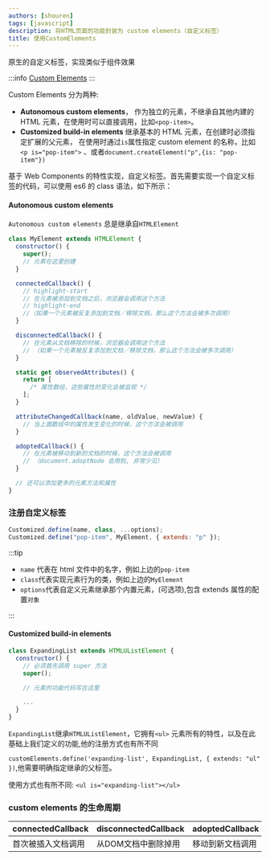 ```yaml
---
authors: [shouren]
tags: [javascript]
description: 将HTML页面的功能封装为 custom elements（自定义标签）
title: 使用CustomElements
---
```


原生的自定义标签，实现类似于组件效果

:::info
[Custom Elements](https://developer.mozilla.org/zh-CN/docs/Web/Web_Components/Using_custom_elements)
:::

<!--truncate-->

Custom Elements 分为两种:

- **<highlight color="rgb(234,248,252)" textColor='#000'>Autonomous custom elements</highlight>**， 作为独立的元素，不继承自其他内建的 HTML 元素，在使用时可以直接调用，比如`<pop-item>`。
- **<highlight color="rgb(234,248,252)" textColor='#000'>Customized build-in elements</highlight>** 继承基本的 HTML 元素，在创建时必须指定扩展的父元素，
  在使用时通过`is`属性指定 custom element 的名称，比如 `<p is="pop-item">` 、或者`document.createElement("p",{is: "pop-item"})`

基于 Web Components 的特性实现，自定义标签。首先需要实现一个自定义标签的代码，可以使用 es6 的 class 语法，如下所示：


#### Autonomous custom elements

`Autonomous custom elements` 总是继承自`HTMLElement`

```javascript title="实例代码"
class MyElement extends HTMLElement {
  constructor() {
    super();
    // 元素在这里创建
  }

  connectedCallback() {
    // highlight-start
    // 在元素被添加到文档之后，浏览器会调用这个方法
    // highlight-end
    //（如果一个元素被反复添加到文档／移除文档，那么这个方法会被多次调用）
  }

  disconnectedCallback() {
    // 在元素从文档移除的时候，浏览器会调用这个方法
    // （如果一个元素被反复添加到文档／移除文档，那么这个方法会被多次调用）
  }

  static get observedAttributes() {
    return [
      /* 属性数组，这些属性的变化会被监视 */
    ];
  }

  attributeChangedCallback(name, oldValue, newValue) {
    // 当上面数组中的属性发生变化的时候，这个方法会被调用
  }

  adoptedCallback() {
    // 在元素被移动到新的文档的时候，这个方法会被调用
    // （document.adoptNode 会用到, 非常少见）
  }

  // 还可以添加更多的元素方法和属性
}
```

### 注册自定义标签

```javascript 固定语法
Customized.define(name, class, ...options);
Customized.define("pop-item", MyElement, { extends: "p" });
```

:::tip

- `name` 代表在 html 文件中的名字，例如上边的`pop-item`
- `class`代表实现元素行为的类，例如上边的`MyElement`
- `options`代表自定义元素继承那个内置元素，(可选项),包含 extends 属性的配置`对象`

:::




#### Customized build-in elements


```javascript
class ExpandingList extends HTMLUListElement {
  constructor() {
    // 必须首先调用 super 方法
    super();

    // 元素的功能代码写在这里

    ...
  }
}

```


`ExpandingList`继承`HTMLUListElement`，它拥有`<ul>` 元素所有的特性，以及在此基础上我们定义的功能,他的注册方式也有所不同

`customElements.define('expanding-list', ExpandingList, { extends: "ul" })`,他需要明确指定继承的父标签。


使用方式也有所不同: `<ul is="expanding-list"></ul>`



### custom elements 的生命周期

|connectedCallback|disconnectedCallback|adoptedCallback|attributeChangedCallback|||
|----|----|----|----|----|----|
|首次被插入文档调用|从DOM文档中删除掉用|移动到新文档调用|增加删除修改自身属性调用|||